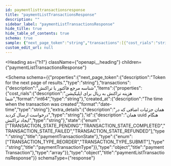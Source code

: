 ```yaml
---
id: paymentlisttransactionsresponse
title: "paymentListTransactionsResponse"
description: ""
sidebar_label: "paymentListTransactionsResponse"
hide_title: true
hide_table_of_contents: true
schema: true
sample: {"next_page_token":"string","transactions":[{"cost_rials":"string","created_at":"2024-07-29T15:51:28.071Z","extra_details":"string","id":"string","state":"TRANSACTION_STATE_PENDING","type":"TRANSACTION_TYPE_REORDER"}]}
custom_edit_url: null
---
```



<Heading
  as={"h1"}
  className={"openapi__heading"}
  children={"paymentListTransactionsResponse"}
>
</Heading>





<Schema
  schema={{"properties":{"next_page_token":{"description":"Token for the next page of results.","type":"string"},"transactions":{"description":"شناسه مرجع فاکتور یا تراکنش","items":{"properties":{"cost_rials":{"description":"هزینه تراکنش به ریال برای اپلیکیشن شما","format":"int64","type":"string"},"created_at":{"description":"The time when the transaction was created","format":"date-time","type":"string"},"extra_details":{"description":"همان جزئیات اضافی که در درخواست ارسال کردید","type":"string"},"id":{"description":"همان uuid هنگام ایجاد تراکنش","type":"string"},"state":{"enum":["TRANSACTION_STATE_PENDING","TRANSACTION_STATE_COMPLETED","TRANSACTION_STATE_FAILED","TRANSACTION_STATE_REFUNDED"],"type":"string","title":"paymentTransactionState"},"type":{"enum":["TRANSACTION_TYPE_REORDER","TRANSACTION_TYPE_SUBMIT"],"type":"string","title":"paymentTransactionType"}},"type":"object","title":"paymentTransaction"},"type":"array"}},"type":"object","title":"paymentListTransactionsResponse"}}
  schemaType={"response"}
>
  
</Schema>
            